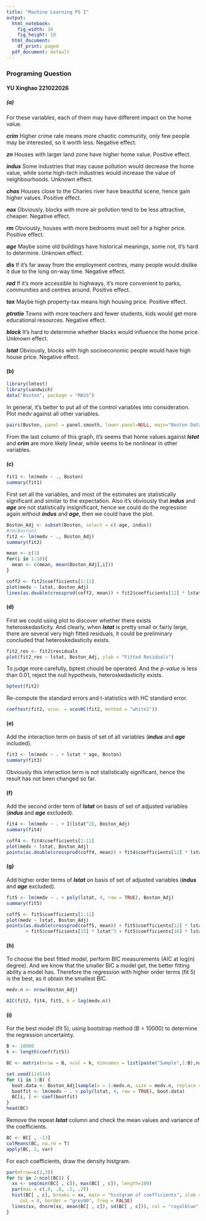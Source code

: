 ```yaml
---
title: "Machine Learning PS I"
output:
  html_notebook:
    fig_width: 10
    fig_height: 10
  html_document:
    df_print: paged
  pdf_document: default
---
```


### Programing Question
#### YU Xinghao 221022026

##### (a)
For these variables, each of them may have different impact on the home value.

**_crim_** Higher crime rate means more chaotic community, only few people may be interested, so it worth less. Negative effect.

**_zn_** Houses with larger land zone have higher home value. Positive effect.

**_indus_** Some industries that may cause pollution would decrease the home value, while some high-tech industries would increase the value of neighbourhoods. Unknown effect.

**_chas_** Houses close to the Charles river have beautiful scene, hence gain higher values. Positive effect.

**_nox_** Obviously, blocks with more air pollution tend to be less attractive, cheaper. Negative effect.

**_rm_** Obviously, houses with more bedrooms must sell for a higher price. Positive effect.

**_age_** Maybe some old buildings have historical meanings, some not, it's hard to determine. Unknown effect.

**_dis_** If it's far away from the employment centres, many people would dislike it due to the long on-way time. Negative effect.

**_rad_** If it's more accessible to highways, it's more convenient to parks, communities and centres around. Positive effect.

**_tax_** Maybe high property-tax means high housing price. Positive effect.

**_ptratio_** Towns with more teachers and fewer students, kids would get more educational resources. Negative effect.

**_black_** It's hard to determine whether blacks would influence the home price. Unknown effect.

**_lstat_** Obviously, blocks with high socioeconomic people would have high house price. Negative effect.

#### (b)

```r
library(lmtest)
library(sandwich)
data("Boston", package = "MASS")
```
In general, it's better to put all of the control variables into consideration. Plot medv against all other variables.
```r
pairs(Boston, panel = panel.smooth, lower.panel=NULL, main="Boston Data")
```
From the last column of this graph, it's seems that home values against **_lstat_** and **_crim_** are more likely linear, while seems to be nonlinear in other variables.

#### (c)

```r
fit1 <- lm(medv ~ ., Boston)
summary(fit1)
```
First set all the variables, and most of the estimates are statistically significant and similar to the expectation. Also it's obviously that **_indus_** and **_age_** are not statistically insignificant, hence we could do the regression again without **_indus_** and **_age_**, then we could have the plot.

```r
Boston_Adj <- subset(Boston, select = c(-age,-indus))
#rm(Boston)
fit2 <- lm(medv ~ ., Boston_Adj)
summary(fit2)
```

```r
mean <- c(1)
for(i in 1:10){
  mean <- c(mean, mean(Boston_Adj[,i]))
}

coff2 <- fit2$coefficients[1:11]
plot(medv ~ lstat, Boston_Adj)
lines(as.double(crossprod(coff2, mean)) + fit2$coefficients[12] * lstat ~ lstat, col = "red", Boston_Adj)
```

#### (d)
First we could using plot to discover whether there exists heteroskedasticity. And clearly, when **_lstat_** is pretty small or fairly large, there are several very high fitted residuals, it could be preliminary concluded that heteroskedasticity exists. 
```r
fit2_res <- fit2$residuals
plot(fit2_res ~ lstat, Boston_Adj, ylab = "Fitted Residuals")
```

To judge more carefully, bptest chould be operated. And the _p-value_ is less than 0.01, reject the null hypothesis, heteroskedasticity exists.
```r
bptest(fit2)
```

Re-compute the standard errors and t-statistics with HC standard error.
```r
coeftest(fit2, vcov. = vcovHC(fit2, method = "white1"))
```

#### (e)
Add the interaction term on basis of set of all variables (**_indus_** and **_age_** included). 
```r
fit3 <- lm(medv ~ . + lstat * age, Boston)
summary(fit3)
```
Obviously this interaction term is not statistically significant, hence the result has not been changed so far.

#### (f)
Add the second order term of **_lstat_** on basis of set of adjusted variables (**_indus_** and **_age_** excluded).
```r
fit4 <- lm(medv ~ . + I(lstat^2), Boston_Adj)
summary(fit4)

coff4 <- fit4$coefficients[1:11]
plot(medv ~ lstat, Boston_Adj)
points(as.double(crossprod(coff4, mean)) + fit4$coefficients[12] * lstat + fit4$coefficients[13] * lstat^2 ~ lstat, col = "red", Boston_Adj)
```

#### (g)
Add higher order terms of **_lstat_** on basis of set of adjusted variables (**_indus_** and **_age_** excluded).
```r
fit5 <- lm(medv ~ . + poly(lstat, 4, raw = TRUE), Boston_Adj)
summary(fit5)

coff5 <- fit5$coefficients[1:11]
plot(medv ~ lstat, Boston_Adj)
points(as.double(crossprod(coff5, mean)) + fit5$coefficients[12] * lstat + fit5$coefficients[14] * lstat^2
       + fit5$coefficients[15] * lstat^3 + fit5$coefficients[16] * lstat^4 ~ lstat, col = "blue", Boston_Adj)
```

#### (h)
To choose the best fitted model, perform BIC measurements (AIC at log(n) degree). And we know that the smaller BIC a model get, the better fitting ability a model has. Therefore the regression with higher order terms (fit 5) is the best, as it obtain the smallest BIC.  
```r
medv.n <- nrow(Boston_Adj)

AIC(fit2, fit4, fit5, k = log(medv.n))
```

#### (i)
For the best model (fit 5), using bootstrap method (B = 10000) to determine the regression uncertainty.
```r
B <- 10000
k <- length(coef(fit5))

BC <- matrix(nrow = B, ncol = k, dimnames = list(paste("Sample",1:B),names(coef(fit5))))

set.seed(114514)
for (i in 1:B) {
  boot.data <- Boston_Adj[sample(x = 1:medv.n, size = medv.n, replace = TRUE), ]
  bootfit <- lm(medv ~ . + poly(lstat, 4, raw = TRUE), boot.data)
  BC[i, ] <- coef(bootfit)
}
head(BC)
```

Remove the repeat **_lstat_** column and check the mean values and variance of the coefficients.
```r
BC <- BC[ , -13]
colMeans(BC, na.rm = T)
apply(BC, 2, var)
```

For each coefficients, draw the density histgram.
```r
par(mfrow=c(2,3))
for (c in 2:ncol(BC)) {
  xx <- seq(min(BC[ , c]), max(BC[ , c]), length=100)
  par(mai = c(.8, .8, .2, .2))
  hist(BC[ , c], breaks = xx, main = "histgram of coefficients", xlab = colnames(BC)[c], 
     col = 8, border = "grey90", freq = FALSE)
  lines(xx, dnorm(xx, mean(BC[ , c]), sd(BC[ , c])), col = "royalblue", lwd = 1.5)
}
```
